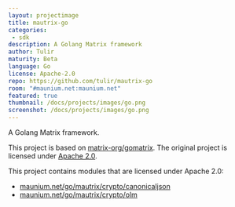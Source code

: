 ```yaml
---
layout: projectimage
title: mautrix-go
categories: 
 - sdk
description: A Golang Matrix framework
author: Tulir
maturity: Beta
language: Go
license: Apache-2.0
repo: https://github.com/tulir/mautrix-go
room: "#maunium.net:maunium.net"
featured: true
thumbnail: /docs/projects/images/go.png
screenshot: /docs/projects/images/go.png
---
```


A Golang Matrix framework.

This project is based on [matrix-org/gomatrix](https://github.com/matrix-org/gomatrix).
The original project is licensed under [Apache 2.0](https://github.com/matrix-org/gomatrix/blob/master/LICENSE).

This project contains modules that are licensed under Apache 2.0:

* [maunium.net/go/mautrix/crypto/canonicaljson](crypto/canonicaljson)
* [maunium.net/go/mautrix/crypto/olm](crypto/olm)
